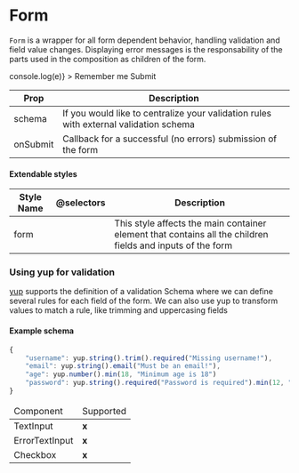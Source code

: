 
<Meta title="Components | Form" />

# Form

`Form` is a wrapper for all form dependent behavior, handling validation and field value changes. Displaying error messages is the responsability of the parts used in the composition as children of the form.

<Preview>
  <Story name="Simple Form">
    <Form
      schema={yup.object().shape({
        username: yup.string().required("Username is required"),
        password: yup
          .string()
          .required("Password is required")
          .min(12, "Password is too small")
      })}
      onSubmitFunc={e => console.log(e)}
    >
      <ErrorTextInput label="Username" name="username" type="text" />
      <ErrorTextInput label="Password" name="password" type="password" />
      <Checkbox name="remember">Remember me</Checkbox>
      <BaseButton type="submit">Submit</BaseButton>
    </Form>
  </Story>
</Preview>

<table width="100%">
  <thead>
    <tr>
      <th>Prop</th>
      <th>Description</th>
    </tr>
  </thead>
  <tbody>
    <tr>
      <td>schema</td>
      <td>
        If you would like to centralize your validation rules with external
        validation schema
      </td>
    </tr>
    <tr>
      <td>onSubmit</td>
      <td>Callback for a successful (no errors) submission of the form</td>
    </tr>
  </tbody>
</table>

#### Extendable styles

<table width="100%">
  <thead>
    <tr>
      <th>Style Name</th>
      <th>@selectors</th>
      <th>Description</th>
    </tr>
  </thead>
  <tbody>
    <tr>
      <td>form</td>
      <td></td>
      <td>
        This style affects the main container element that contains all the
        children fields and inputs of the form
      </td>
    </tr>
  </tbody>
</table>

### Using yup for validation

[yup](https://github.com/jquense/yup) supports the definition of a validation Schema where we can define several rules for each field of the form.
We can also use yup to transform values to match a rule, like trimming and uppercasing fields

#### Example schema

```javascript
{
    "username": yup.string().trim().required("Missing username!"),
    "email": yup.string().email("Must be an email!"),
    "age": yup.number().min(18, "Minimum age is 18")
    "password": yup.string().required("Password is required").min(12, "Password is too small")
}
```

<table width="100%">
  <thead>
    <tr>
      <td>Component</td>
      <td>Supported</td>
    </tr>
  </thead>
  <tbody>
    <tr>
      <td>TextInput</td>
      <td>
        <strong>x</strong>
      </td>
    </tr>
    <tr>
      <td>ErrorTextInput</td>
      <td>
        <strong>x</strong>
      </td>
    </tr>
    <tr>
      <td>Checkbox</td>
      <td>
        <strong>x</strong>
      </td>
    </tr>
  </tbody>
</table>